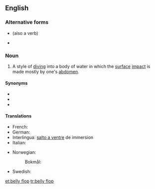 ==English==

===Alternative forms===
* {{l|en|bellyflop}} (also a verb)
* {{l|en|belly-flop}}

===Noun===
{{en-noun|head=[[belly]] [[flop]]}}

# {{label|en|diving}} A style of [[dive|diving]] into a body of water in which the [[surface]] [[impact]] is made mostly by one's [[abdomen]].

====Synonyms====
* {{l|en|belly flopper}}
* {{l|en|belly whop}}
* {{l|en|belly whopper}}

====Translations====
{{trans-top|style of diving}}
* French: {{t+|fr|plat|m}}
* German: {{t+|de|Bauchklatscher|m}}
* Interlingua: [[salto a ventre]] de immersion
* Italian: {{t+|it|spanciata|f}}
{{trans-mid}}
* Norwegian:
*: Bokmål: {{t|nb|mageplask|n}}
* Swedish: {{t+|sv|magplask|n}}
{{trans-bottom}}

[[et:belly flop]]
[[tr:belly flop]]